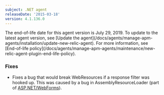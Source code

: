 ```yaml
---
subject: .NET agent
releaseDate: '2015-03-18'
version: 4.1.136.0
---
```


<Callout variant="important">
  The end-of-life date for this agent version is July 29, 2019. To update to the latest agent version, see [Update the agent](/docs/agents/manage-apm-agents/installation/update-new-relic-agent). For more information, see [End-of-life policy](/docs/agents/manage-apm-agents/maintenance/new-relic-agent-plugin-end-life-policy).
</Callout>

### Fixes

* Fixes a bug that would break WebResources if a response filter was hooked up. This was caused by a bug in AssemblyResourceLoader (part of [ASP.NET/WebForms](http://asp.net/WebForms)).
